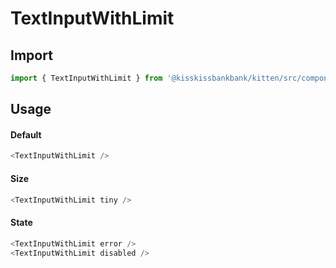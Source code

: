 
<Meta title="Form/TextInputWithLimit" component={TextInputWithLimit} />

# TextInputWithLimit

<Canvas>
  <Story name="Example" story={stories.Default} />
</Canvas>

## Import

```js
import { TextInputWithLimit } from '@kisskissbankbank/kitten/src/components/form/text-input-with-limit'
```

## Usage

#### Default

```js
<TextInputWithLimit />
```

#### Size

```js
<TextInputWithLimit tiny />
```

#### State

```js
<TextInputWithLimit error />
<TextInputWithLimit disabled />
```
